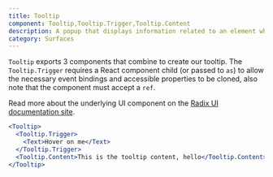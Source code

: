 ```yaml
---
title: Tooltip
component: Tooltip,Tooltip.Trigger,Tooltip.Content
description: A popup that displays information related to an element when the element receives keyboard focus or the mouse hovers over it.
category: Surfaces
---
```


`Tooltip` exports 3 components that combine to create our tooltip. The `Tooltip.Trigger` requires a React component child (or passed to `as`) to allow the necessary event bindings and accessible properties to be cloned, also note that the component must accept a `ref`.

Read more about the underlying UI component on the [Radix UI documentation site](https://radix-ui.com/primitives/docs/components/tooltip).

```jsx preview
<Tooltip>
  <Tooltip.Trigger>
    <Text>Hover on me</Text>
  </Tooltip.Trigger>
  <Tooltip.Content>This is the tooltip content, hello</Tooltip.Content>
</Tooltip>
```
